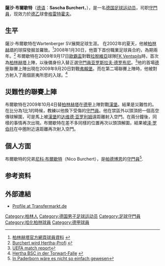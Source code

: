 {{noteTA
|G1=德甲
|T=zh-hans:萨沙·布尔歇特;zh-hk:薩沙·布爾歇特;zh-tw:薩沙·布爾歇特;
|1=zh-hans:布尔歇特;zh-hk:布爾歇特;zh-tw:布爾歇特;
|2=zh-hans:俱乐部;zh-hk:球會;zh-tw:俱樂部;
}}
{{Football player infobox
|          playername = 薩沙·布爾歇特<br />''Sascha Burchert''
|               image = [[File:Sascha_Burchert_-_Hertha_BSC_Berlin_(2).jpg|280 px]]
|            fullname = Sascha Burchert
|              height = {{height|m=1.88}}
|            nickname = 
|         dateofbirth = {{birth date and age|1989|10|30|df=y}}
|         cityofbirth = [[柏林|柏林]]
|      countryofbirth = {{GDR}}
|         currentclub = [[格雷特霍夫體育會|格雷特霍夫]]
|          clubnumber = 30
|            position = [[守門員|守門員]]
|          youthyears = <br />2002-2007
|          youthclubs = Wartenberger SV <br /> [[柏林赫塔足球俱乐部|柏林赫塔]]
|               years = 2007-2016 <br /> 2009-2016 <br /> 2015 <br /> 2016- 
|               clubs = [[柏林赫塔足球俱乐部|柏林赫塔二隊]] <br /> [[柏林赫塔足球俱乐部|柏林赫塔]] <br />  → [[華拉倫加足球會|華拉倫加]] (loan) <br /> [[格雷特霍夫體育會|格雷特霍夫]]
|         caps(goals) = {{0}}39 (0) <br /> {{0}}14 (0) <br /> {{0}}14 (0) <br /> {{0}}118 (0)
|       nationalyears = 2007-2009
|        nationalteam = [[德國21歲以下國家足球隊|德国U21]]
| nationalcaps(goals) = {{0}}2 (0)
|            pcupdate = 2021年4月16日 (五) 01:33 (UTC)
|            ntupdate = 2011年7月31日 (日) 01:33 (UTC)
}}
'''薩沙·布爾歇特'''（[[德语|德语]]：'''Sascha Burchert'''，{{bd|1989年|10月30日|catidx=Burchert, Sascha}}），是一名[[德国|德国]][[足球|足球]][[运动员|运动员]]，司职[[守門員|守門員]]，现效力於[[德乙|德乙]]球會[[格雷特霍夫體育會|格雷特霍夫]]。

== 生平 ==
薩沙·布爾歇特在Wartenberger SV展開足球生涯。 在2002年的夏天，他被[[柏林赫塔足球俱乐部|柏林赫塔]]的球探發掘並羅致。<ref>[http://www.herthabsc.de/index.php?id=19729 柏林赫塔官方網頁球員資料] {{de icon}}</ref>2008年1月30日，他簽下首份職業足球員合約，為期兩年。<ref>[http://www.transfermarkt.de/de/news/18891/burchert-wird-hertha-profi.html Burchert wird Hertha-Profi] {{webarchive|url=https://web.archive.org/web/20091008035436/http://www.transfermarkt.de/de/news/18891/burchert-wird-hertha-profi.html |date=2009-10-08 }}{{de icon}}</ref> 布爾歇特在2009年9月17日[[歐霸盃足球聯賽|歐霸盃]]對戰[[拉脫維亞|拉脫維亞]]球隊[[FK_Ventspils|FK Ventspils]]時，首次為[[柏林赫塔足球俱乐部|柏林赫塔]]上陣，以後備身份入替正選[[守門員|守門員]][[亚罗斯拉夫·德罗布尼|亚罗斯拉夫·德罗布尼]]。<ref>[http://www.uefa.com/competitions/uefacup/fixturesresults/round=2000037/match=2000769/index.html UEFA match report]{{en icon}}</ref>他的首場[[德甲|德甲]]聯賽上陣出現在2009年9月20日對戰[[弗賴堡體育會|弗賴堡]]。而在第二場聯賽上陣時，他被對方射入了兩個匪夷所思的入球。<ref>[http://www.transfermarkt.de/de/news/31723/hertha-bsc-in-der-torwart-falle.html Hertha BSC in der Torwart-Falle] {{webarchive|url=https://web.archive.org/web/20091008001538/http://www.transfermarkt.de/de/news/31723/hertha-bsc-in-der-torwart-falle.html |date=2009-10-08 }}{{de icon}}</ref>

== 災難性的聯賽上陣 ==
布爾歇特在2009年10月4日替[[柏林赫塔足球俱乐部|柏林赫塔]]在[[德甲|德甲]]上陣對戰[[汉堡体育俱乐部|漢堡]]。結果是災難性的。在比分為1比1的時候，教練以他換下受傷的[[守門員|守門員]]{{tsl|en|Timo Ochs|蒂莫·奧克斯}}。他在禁區外以頭頂把一個高空傳球解圍，可是馬上被[[汉堡体育俱乐部|漢堡]]的[[达维德·亚罗利姆|达维德·亚罗利姆]]遠距離射入空門。在兩分鐘後，同樣的事情再次出現。布爾歇特在差不多同樣的位置再次以頭頂解圍，結果被[[泽·罗伯托|泽·罗伯托]]在中圈附近遠距離再次射入空門。

== 個人方面 ==
布爾歇特的兄弟[[尼科·布爾歇特|尼科·布爾歇特]]（Nico Burchert），是[[帕德博恩07足球俱乐部|帕德博恩]]的[[守門員|守門員]]<ref>[http://www.fussball-woche.de/index.php?option=com_content&view=article&id=724 In Paderborn wäre es nicht so einfach gewesen]{{de icon}}</ref>.

== 参考资料 ==
{{reflist}}

== 外部連結 ==
* [https://web.archive.org/web/20091001221644/http://www.transfermarkt.de/de/spieler/36898/sascha-burchert/profil.html Profile at Transfermarkt.de] {{de icon}}

{{格雷特霍夫球員名單}}

{{DEFAULTSORT:Burchert, Sascha}}
[[Category:柏林人|Category:柏林人]]
[[Category:德国男子足球运动员|Category:德国男子足球运动员]]
[[Category:足球守門員|Category:足球守門員]]
[[Category:哈化柏林球員|Category:哈化柏林球員]]
[[Category:德甲球員|Category:德甲球員]]